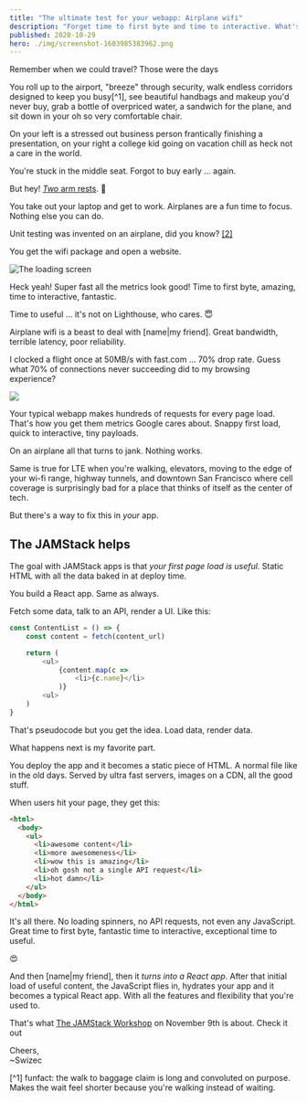---
title: "The ultimate test for your webapp: Airplane wifi"
description: "Forget time to first byte and time to interactive. What's your time to useful?"
published: 2020-10-29
hero: ./img/screenshot-1603985383962.png
---

Remember when we could travel? Those were the days

You roll up to the airport, "breeze" through security, walk endless corridors designed to keep you busy[^1], see beautiful handbags and makeup you'd never buy, grab a bottle of overpriced water, a sandwich for the plane, and sit down in your oh so very comfortable chair.

On your left is a stressed out business person frantically finishing a presentation, on your right a college kid going on vacation chill as heck not a care in the world.

You're stuck in the middle seat. Forgot to buy early ... again.

But hey! [_Two_ arm rests](https://youtu.be/fSgJv55x6-4). 🤘

You take out your laptop and get to work. Airplanes are a fun time to focus. Nothing else you can do.

Unit testing was invented on an airplane, did you know? [\[2\]](https://www.zdnet.com/article/kent-beck-we-thought-we-were-just-programming-on-an-airplane/)

You get the wifi package and open a website.

![The loading screen](./img/The-loading-screenjh38b4.gif)

Heck yeah! Super fast all the metrics look good! Time to first byte, amazing, time to interactive, fantastic.

Time to useful ... it's not on Lighthouse, who cares. 😇

Airplane wifi is a beast to deal with [name|my friend]. Great bandwidth, terrible latency, poor reliability.

I clocked a flight once at 50MB/s with fast.com ... 70% drop rate. Guess what 70% of connections never succeeding did to my browsing experience?

![](giphy:excruciating)

Your typical webapp makes hundreds of requests for every page load. That's how you get them metrics Google cares about. Snappy first load, quick to interactive, tiny payloads.

On an airplane all that turns to jank. Nothing works.

Same is true for LTE when you're walking, elevators, moving to the edge of your wi-fi range, highway tunnels, and downtown San Francisco where cell coverage is surprisingly bad for a place that thinks of itself as the center of tech.

But there's a way to fix this in _your_ app.

## The JAMStack helps

The goal with JAMStack apps is that _your first page load is useful_. Static HTML with all the data baked in at deploy time.

You build a React app. Same as always.

Fetch some data, talk to an API, render a UI. Like this:

```javascript
const ContentList = () => {
	const content = fetch(content_url)

	return (
		<ul>
			{content.map(c =>
				<li>{c.name}</li>
			)}
		<ul>
	)
}
```

That's pseudocode but you get the idea. Load data, render data.

What happens next is my favorite part.

You deploy the app and it becomes a static piece of HTML. A normal file like in the old days. Served by ultra fast servers, images on a CDN, all the good stuff.

When users hit your page, they get this:

```html
<html>
  <body>
    <ul>
      <li>awesome content</li>
      <li>more awesomeness</li>
      <li>wow this is amazing</li>
      <li>oh gosh not a single API request</li>
      <li>hot damn</li>
    </ul>
  </body>
</html>
```

It's all there. No loading spinners, no API requests, not even any JavaScript. Great time to first byte, fantastic time to interactive, exceptional time to useful.

😍

And then [name|my friend], then it _turns into a React app_. After that initial load of useful content, the JavaScript flies in, hydrates your app and it becomes a typical React app. With all the features and flexibility that you're used to.

That's what [The JAMStack Workshop](https://gum.co/PdwnF) on November 9th is about. Check it out

Cheers,<br/>
~Swizec

[^1] funfact: the walk to baggage claim is long and convoluted on purpose. Makes the wait feel shorter because you're walking instead of waiting.
